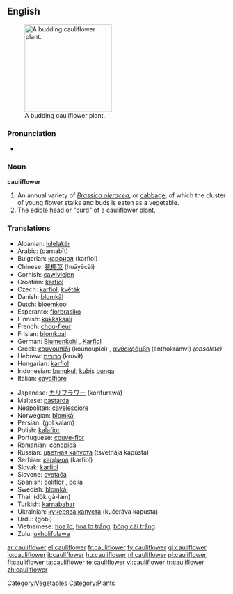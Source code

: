 ==English==
[[Image:Cauliflower.jpg|thumb|right|200px|A budding cauliflower plant.]]

===Pronunciation===
*{{audio|en-us-cauliflower.ogg|Audio (US)}}


===Noun===
'''cauliflower'''

# An annual variety of ''[[Brassica oleracea]]'', or [[cabbage]], of which the cluster of young flower stalks and buds is eaten as a vegetable.
# The edible head or "curd" of a cauliflower plant.

===Translations===
{{top}}
*Albanian: [[lulelakër]]
*Arabic: {{ARchar|[[قرنبيط]]}} (qarnabīṭ) {{m}}
*Bulgarian: [[карфиол]] (karfiol) {{m}}
*Chinese: [[花椰菜]] (huāyēcài)
*Cornish: [[cawlvlejen]]
*Croatian: [[karfiol]] {{m}}
*Czech: [[karfiol]]; [[květák]] {{m}}
*Danish: [[blomkål]]
*Dutch: [[bloemkool]] {{f}}
*Esperanto: [[florbrasiko]]
*Finnish: [[kukkakaali]]
*French: [[chou-fleur]] {{m}}
*Frisian: [[blomkoal]]
*German: [[Blumenkohl]] {{m}}, [[Karfiol]] {{m}}
*Greek: [[κουνουπίδι]] (kounoupíði) {{n}}, [[ανθοκράμβη]] (anthokrámvi) {{f}} ''(obsolete)''
*Hebrew: [[כרובית]] (kruvít) {{f}}
*Hungarian: [[karfiol]]
*Indonesian: [[bungkul]]; [[kubis]] [[bunga]]
*Italian: [[cavolfiore]] {{m}}
{{mid}}
*Japanese: [[カリフラワー]] (korifurawā)
*Maltese: [[pastarda]] {{f}}
*Neapolitan: [[cavelesciore]]
*Norwegian: [[blomkål]]
*Persian: {{FAchar|[[گل کلم]]}} (gol kalam)
*Polish: [[kalafior]] {{m}}
*Portuguese: [[couve-flor]] {{f}}
*Romanian: [[conopidă]] {{f}}
*Russian: [[цветная капуста]] (tsvetnája kapústa) {{f}}
*Serbian: [[карфиол]] (karfiol) {{m}}
*Slovak: [[karfiol]] {{m}}
*Slovene: [[cvetača]] {{f}}
*Spanish: [[coliflor]] {{f}}, [[pella]] {{italbrac|Northern Spain|specifically Navarra|Aragon|La Rioja and the Spanish Basque Country}}
*Swedish: [[blomkål]]
*Thai: {{THchar|[[ดอกกะหล่ำ]]}} (dòk gà-làm)
*Turkish: [[karnabahar]]
*Ukrainian: [[кучерява капуста]] (kučerǎva kapusta) {{f}}
*Urdu: {{URchar|[[گوبى]]}} (gobi)
*Vietnamese: [[hoa lơ]], [[hoa lơ trắng]], [[bông cải trắng]]
*Zulu: [[ukholifulawa]]
{{bottom}}

[[Category:Vegetables]]
[[Category:Plants]]

[[ar:cauliflower]]
[[el:cauliflower]]
[[fr:cauliflower]]
[[fy:cauliflower]]
[[gl:cauliflower]]
[[io:cauliflower]]
[[it:cauliflower]]
[[hu:cauliflower]]
[[nl:cauliflower]]
[[pl:cauliflower]]
[[fi:cauliflower]]
[[ta:cauliflower]]
[[te:cauliflower]]
[[vi:cauliflower]]
[[tr:cauliflower]]
[[zh:cauliflower]]